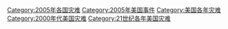 [[Category:2005年各国灾难|Category:2005年各国灾难]]
[[Category:2005年美国事件|Category:2005年美国事件]]
[[Category:美国各年灾难|Category:美国各年灾难]]
[[Category:2000年代美国灾难|Category:2000年代美国灾难]]
[[Category:21世纪各年美国灾难|Category:21世纪各年美国灾难]]